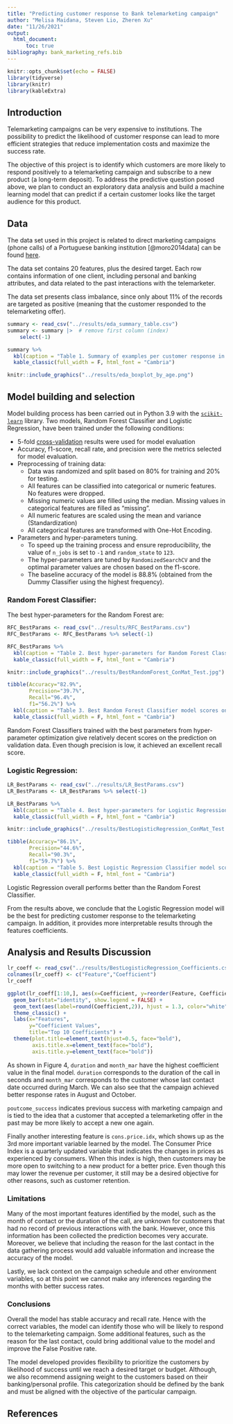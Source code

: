 ```yaml
---
title: "Predicting customer response to Bank telemarketing campaign"
author: "Melisa Maidana, Steven Lio, Zheren Xu"
date: "11/26/2021"
output: 
  html_document:
      toc: true
bibliography: bank_marketing_refs.bib
---
```


```r
knitr::opts_chunk$set(echo = FALSE)
library(tidyverse)
library(knitr)
library(kableExtra)
```

## Introduction

Telemarketing campaigns can be very expensive to institutions. 
The possibility to predict the likelihood of customer response can lead to more efficient strategies that reduce implementation costs and maximize the success rate.

The objective of this project is to identify which customers are more likely 
to respond positively to a telemarketing campaign and subscribe to a new product (a long-term deposit). 
To address the predictive question posed above, we plan to conduct an exploratory data analysis 
and build a machine learning model that can predict if a certain customer looks like the target audience for this product.

## Data

The data set used in this project is related to direct marketing campaigns (phone calls) of a Portuguese banking institution [@moro2014data] can be found [here](http://archive.ics.uci.edu/ml/machine-learning-databases/00222/bank-additional.zip).

The data set contains 20 features, plus the desired target. 
Each row contains information of one client, including personal and banking attributes, 
and data related to the past interactions with the telemarketer.

The data set presents class imbalance, since only about 11% of the records are targeted as positive
(meaning that the customer responded to the telemarketing offer).

```r
summary <- read_csv("../results/eda_summary_table.csv")
summary <- summary |>  # remove first column (index)
    select(-1) 
```

```r
summary %>%
  kbl(caption = "Table 1. Summary of examples per customer response in the dataset. Class imbalance is observed.") %>%
  kable_classic(full_width = F, html_font = "Cambria")
```

```r
knitr::include_graphics("../results/eda_boxplot_by_age.png")
```

## Model building and selection
Model building process has been carried out in Python 3.9 with the [`scikit-learn`](https://scikit-learn.org/stable/) library. Two models, Random Forest Classifier and Logistic Regression, have been trained under the following conditions:

  * 5-fold [cross-validation](https://en.wikipedia.org/wiki/Cross-validation_(statistics)) results were used for model evaluation
  * Accuracy, f1-score, recall rate, and precision were the metrics selected for model evaluation.
  * Preprocessing of training data:
    - Data was randomized and split based on 80% for training and 20% for testing.
    - All features can be classified into categorical or numeric features. No features were dropped.
    - Missing numeric values are filled using the median. Missing values in categorical features are filled as "missing".
    - All numeric features are scaled using the mean and variance (Standardization)
    - All categorical features are transformed with One-Hot Encoding.
  * Parameters and hyper-parameters tuning.
    - To speed up the training process and ensure reproducibility, the value of `n_jobs` is set to `-1` and `random_state` to `123`.
    - The hyper-parameters are tuned by `RandomizedSearchCV` and the optimal parameter values are chosen based on the f1-score.
    - The baseline accuracy of the model is 88.8% (obtained from the Dummy Classifier using the highest frequency).

### Random Forest Classifier:
The best hyper-parameters for the Random Forest are:
```r
RFC_BestParams <- read_csv("../results/RFC_BestParams.csv")
RFC_BestParams <- RFC_BestParams %>% select(-1) 
```
```r
RFC_BestParams %>%
  kbl(caption = "Table 2. Best hyper-parameters for Random Forest Classifier.") %>%
  kable_classic(full_width = F, html_font = "Cambria")
```

```r
knitr::include_graphics("../results/BestRandomForest_ConMat_Test.jpg")
```

```r
tibble(Accuracy="82.9%",
       Precision="39.7%",
       Recall="96.4%",
       f1="56.2%") %>%
  kbl(caption = "Table 3. Best Random Forest Classifier model scores on validation set:") %>%
  kable_classic(full_width = F, html_font = "Cambria")
```
Random Forest Classifiers trained with the best parameters from hyper-parameter optimization give relatively decent scores on the prediction on validation data. Even though
precision is low, it achieved an excellent recall score.

### Logistic Regression:
```r
LR_BestParams <- read_csv("../results/LR_BestParams.csv")
LR_BestParams <- LR_BestParams %>% select(-1) 
```
```r
LR_BestParams %>%
  kbl(caption = "Table 4. Best hyper-parameters for Logistic Regression Classifier.") %>%
  kable_classic(full_width = F, html_font = "Cambria")
```

```r
knitr::include_graphics("../results/BestLogisticRegression_ConMat_Test.jpg")
```

```r
tibble(Accuracy="86.1%",
       Precision="44.6%",
       Recall="90.3%",
       f1="59.7%") %>%
  kbl(caption = "Table 5. Best Logistic Regression Classifier model scores on validation set:") %>%
  kable_classic(full_width = F, html_font = "Cambria")
```
Logistic Regression overall performs better than the Random Forest Classifier. 

From the results above, we conclude that the Logistic Regression model will be 
the best for predicting customer response to the telemarketing campaign. 
In addition, it provides more interpretable results through the features coefficients.


## Analysis and Results Discussion


```r
lr_coeff <- read_csv("../results/BestLogisticRegression_Coefficients.csv") %>% arrange(desc(Coefficient))
colnames(lr_coeff) <- c("Feature","Coefficient")
lr_coeff
```
```r
ggplot(lr_coeff[1:10,], aes(x=Coefficient, y=reorder(Feature, Coefficient), fill=Coefficient)) +
  geom_bar(stat="identity", show.legend = FALSE) +
  geom_text(aes(label=round(Coefficient,2)), hjust = 1.3, color="white", size=5.0) +
  theme_classic() +
  labs(x="Features",
       y="Coefficient Values",
       title="Top 10 Coefficients") +
  theme(plot.title=element_text(hjust=0.5, face="bold"),
        axis.title.x=element_text(face="bold"),
        axis.title.y=element_text(face="bold"))
```

As shown in Figure 4, `duration` and `month_mar` have the highest coefficient 
value in the final model. `duration` corresponds to the duration of the call in seconds and 
`month_mar` corresponds to the customer whose last contact date occurred during March. 
We can also see that the campaign achieved better response rates in August and October.

`poutcome_success` indicates previous success with marketing campaign and is tied to the 
idea that a customer that accepted a telemarketing offer in the past may be more likely to
 accept a new one again.

Finally another interesting feature is `cons.price.idx`, which shows up as 
the 3rd more important variable learned by the model. The Consumer Price Index is a quarterly
updated variable that indicates the changes in prices as experienced by consumers. 
When this index is high, then customers may be more open to switching to a new product
for a better price. Even though this may lower the revenue per customer, it still may be
a desired objective for other reasons, such as customer retention. 


### Limitations

Many of the most important features identified by the model, such as the month of contact 
or the duration of the call, are unknown for customers that had no record of previous interactions with the bank. 
However, once this information has been collected the prediction becomes very accurate.
Moreover, we believe that including the reason for the last contact in the data gathering process would 
add valuable information and increase the accuracy of the model.

Lastly, we lack context on the campaign schedule and other environment variables, 
so at this point we cannot make any inferences regarding the months with better success rates.


### Conclusions

Overall the model has stable accuracy and recall rate. Hence with the correct
variables, the model can identify those who will be likely to respond to the telemarketing
campaign. 
Some additional features, such as the reason for the last contact, could bring additional value to the model
and improve the False Positive rate.

The model developed provides flexibility to prioritize the customers by likelihood of success 
until we reach a desired target or budget. Although, we also recommend assigning weight to the customers
based on their banking/personal profile. 
This categorization should be defined by the bank and 
must be aligned with the objective of the particular campaign. 


## References
